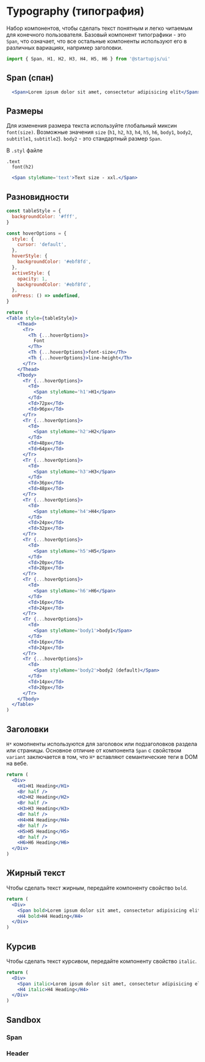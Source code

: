 
# Typography (типография)

Набор компонентов, чтобы сделать текст понятным и легко читаемым для конечного пользователя. Базовый компонент типографики - это `Span`, что означает, что все остальные компоненты используют его в различных вариациях, например заголовки.

```jsx
import { Span, H1, H2, H3, H4, H5, H6 } from '@startupjs/ui'
```

## Span (спан)

```jsx example
  <Span>Lorem ipsum dolor sit amet, consectetur adipisicing elit</Span>
```

## Размеры

Для изменения размера текста используйте глобальный миксин `font(size)`. Возможные значения `size` (`h1`, `h2`, `h3`, `h4`, `h5`, `h6`, `body1`, `body2`, `subtitle1`, `subtitle2`). `body2` - это стандартный размер `Span`.

В `.styl` файле
```stylus
.text
  font(h2)
```

```jsx example
  <Span styleName='text'>Text size - xxl.</Span>
```

## Разновидности

```jsx pure-example
const tableStyle = {
  backgroundColor: '#fff',
}

const hoverOptions = {
  style: {
    cursor: 'default',
  },
  hoverStyle: {
    backgroundColor: '#ebf8fd',
  },
  activeStyle: {
    opacity: 1,
    backgroundColor: '#ebf8fd',
  },
  onPress: () => undefined,
}

return (
<Table style={tableStyle}>
    <Thead>
      <Tr>
        <Th {...hoverOptions}>
          Font
        </Th>
        <Th {...hoverOptions}>font-size</Th>
        <Th {...hoverOptions}>line-height</Th>
      </Tr>
    </Thead>
    <Tbody>
      <Tr {...hoverOptions}>
        <Td>
          <Span styleName='h1'>H1</Span>
        </Td>
        <Td>72px</Td>
        <Td>96px</Td>
      </Tr>
      <Tr {...hoverOptions}>
        <Td>
          <Span styleName='h2'>H2</Span>
        </Td>
        <Td>48px</Td>
        <Td>64px</Td>
      </Tr>
      <Tr {...hoverOptions}>
        <Td>
          <Span styleName='h3'>H3</Span>
        </Td>
        <Td>36px</Td>
        <Td>48px</Td>
      </Tr>
      <Tr {...hoverOptions}>
        <Td>
          <Span styleName='h4'>H4</Span>
        </Td>
        <Td>24px</Td>
        <Td>32px</Td>
      </Tr>
      <Tr {...hoverOptions}>
        <Td>
          <Span styleName='h5'>H5</Span>
        </Td>
        <Td>20px</Td>
        <Td>28px</Td>
      </Tr>
      <Tr {...hoverOptions}>
        <Td>
          <Span styleName='h6'>H6</Span>
        </Td>
        <Td>16px</Td>
        <Td>24px</Td>
      </Tr>
      <Tr {...hoverOptions}>
        <Td>
          <Span styleName='body1'>body1</Span>
        </Td>
        <Td>16px</Td>
        <Td>24px</Td>
      </Tr>
      <Tr {...hoverOptions}>
        <Td>
          <Span styleName='body2'>body2 (default)</Span>
        </Td>
        <Td>14px</Td>
        <Td>20px</Td>
      </Tr>
    </Tbody>
  </Table>
)
```

## Заголовки

`H*` комопненты используются для заголовок или подзаголовков раздела или страницы. Основное отличие от компонента `Span` с свойством `variant` заключается в том, что `H*` вставляют семантические теги в DOM на вебе.

```jsx example
return (
  <Div>
    <H1>H1 Heading</H1>
    <Br half />
    <H2>H2 Heading</H2>
    <Br half />
    <H3>H3 Heading</H3>
    <Br half />
    <H4>H4 Heading</H4>
    <Br half />
    <H5>H5 Heading</H5>
    <Br half />
    <H6>H6 Heading</H6>
  </Div>
)
```

## Жирный текст

Чтобы сделать текст жирным, передайте компоненту свойство `bold`.

```jsx example
return (
  <Div>
    <Span bold>Lorem ipsum dolor sit amet, consectetur adipisicing elit.</Span>
    <H4 bold>H4 Heading</H4>
  </Div>
)
```

## Курсив

Чтобы сделать текст курсивом, передайте компоненту свойство `italic`.

```jsx example
return (
  <Div>
    <Span italic>Lorem ipsum dolor sit amet, consectetur adipisicing elit.</Span>
    <H4 italic>H4 Heading</H4>
  </Div>
)
```

## Sandbox

### Span

<Sandbox Component={Span} />

### Header

<Sandbox Component={H1} />

